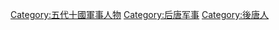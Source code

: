 [[Category:五代十國軍事人物|Category:五代十國軍事人物]]
[[Category:后唐军事|Category:后唐军事]]
[[Category:後唐人|Category:後唐人]]